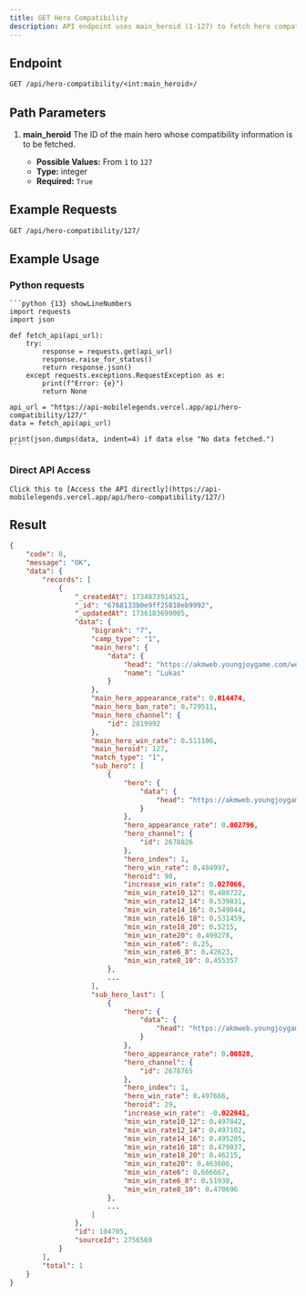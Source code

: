 ```yaml
---
title: GET Hero Compatibility
description: API endpoint uses main_heroid (1-127) to fetch hero compatibility data.
---
```


## Endpoint

```txt
GET /api/hero-compatibility/<int:main_heroid>/
```

## Path Parameters

1. **main_heroid**
   The ID of the main hero whose compatibility information is to be fetched.

   - **Possible Values:** From `1` to `127`
   - **Type:** integer
   - **Required:** `True`

## Example Requests

```txt
GET /api/hero-compatibility/127/
```

## Example Usage

### Python requests

    ```python {13} showLineNumbers
    import requests
    import json

    def fetch_api(api_url):
        try:
            response = requests.get(api_url)
            response.raise_for_status()
            return response.json()
        except requests.exceptions.RequestException as e:
            print(f"Error: {e}")
            return None

    api_url = "https://api-mobilelegends.vercel.app/api/hero-compatibility/127/"
    data = fetch_api(api_url)

    print(json.dumps(data, indent=4) if data else "No data fetched.")
    ```

### Direct API Access

    Click this to [Access the API directly](https://api-mobilelegends.vercel.app/api/hero-compatibility/127/)

## Result

```json {16} showLineNumbers
{
    "code": 0,
    "message": "OK",
    "data": {
        "records": [
            {
                "_createdAt": 1734873914521,
                "_id": "6768133b0e9ff25810eb9992",
                "_updatedAt": 1736183699005,
                "data": {
                    "bigrank": "7",
                    "camp_type": "1",
                    "main_hero": {
                        "data": {
                            "head": "https://akmweb.youngjoygame.com/web/svnres/img/mlbb/homepage_1_9_20/100_63040edd0cf15b815fcbbb8b2d08d7f7.png",
                            "name": "Lukas"
                        }
                    },
                    "main_hero_appearance_rate": 0.014474,
                    "main_hero_ban_rate": 0.729511,
                    "main_hero_channel": {
                        "id": 2819992
                    },
                    "main_hero_win_rate": 0.511106,
                    "main_heroid": 127,
                    "match_type": "1",
                    "sub_hero": [
                        {
                            "hero": {
                                "data": {
                                    "head": "https://akmweb.youngjoygame.com/web/svnres/img/mlbb/homepage/100_5e7b297af7c6e32a420b897aa4998071.png"
                                }
                            },
                            "hero_appearance_rate": 0.002796,
                            "hero_channel": {
                                "id": 2678826
                            },
                            "hero_index": 1,
                            "hero_win_rate": 0.484997,
                            "heroid": 90,
                            "increase_win_rate": 0.027066,
                            "min_win_rate10_12": 0.488722,
                            "min_win_rate12_14": 0.539831,
                            "min_win_rate14_16": 0.549044,
                            "min_win_rate16_18": 0.531459,
                            "min_win_rate18_20": 0.5215,
                            "min_win_rate20": 0.499278,
                            "min_win_rate6": 0.25,
                            "min_win_rate6_8": 0.42623,
                            "min_win_rate8_10": 0.455357
                        },
                        ...
                    ],
                    "sub_hero_last": [
                        {
                            "hero": {
                                "data": {
                                    "head": "https://akmweb.youngjoygame.com/web/svnres/img/mlbb/homepage/100_4b96c75b136290576d849309722d4d20.png"
                                }
                            },
                            "hero_appearance_rate": 0.00828,
                            "hero_channel": {
                                "id": 2678765
                            },
                            "hero_index": 1,
                            "hero_win_rate": 0.497666,
                            "heroid": 29,
                            "increase_win_rate": -0.022941,
                            "min_win_rate10_12": 0.497842,
                            "min_win_rate12_14": 0.497102,
                            "min_win_rate14_16": 0.495205,
                            "min_win_rate16_18": 0.479037,
                            "min_win_rate18_20": 0.46215,
                            "min_win_rate20": 0.463606,
                            "min_win_rate6": 0.666667,
                            "min_win_rate6_8": 0.51938,
                            "min_win_rate8_10": 0.470696
                        },
                        ...
                    ]
                },
                "id": 104705,
                "sourceId": 2756569
            }
        ],
        "total": 1
    }
}
```